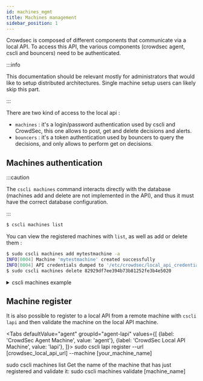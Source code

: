 ```yaml
---
id: machines_mgmt
title: Machines management
sidebar_position: 1
---
```


Crowdsec is composed of different components that communicate via a local API.
To access this API, the various components (crowdsec agent, cscli and bouncers) need to be authenticated.

:::info

This documentation should be relevant mostly for administrators that would like to setup distributed architectures. Single machine setup users can likely skip this part.

:::

There are two kind of access to the local api :

 - `machines` : it's a login/password authentication used by cscli and CrowdSec, this one allows to post, get and delete decisions and alerts.
 - `bouncers` : it's a token authentication used by bouncers to query the decisions, and only allows to perform get on decisions.



## Machines authentication

:::caution

The `cscli machines` command interacts directly with the database (machines add and delete are not implemented in the API), and thus it must have the correct database configuration.

:::

```bash
$ cscli machines list
```

You can view the registered machines with `list`, as well as add or delete them :

```bash
$ sudo cscli machines add mytestmachine -a
INFO[0004] Machine 'mytestmachine' created successfully       
INFO[0004] API credentials dumped to '/etc/crowdsec/local_api_credentials.yaml' 
$ sudo cscli machines delete 82929df7ee394b73b81252fe3b4e5020
```


<details>
  <summary>cscli machines example</summary>

```bash
$ sudo cscli machines list
----------------------------------------------------------------------------------------------------------------------------------
 NAME                              IP ADDRESS  LAST UPDATE                STATUS  VERSION                                         
----------------------------------------------------------------------------------------------------------------------------------
 82929df7ee394b73b81252fe3b4e5020  127.0.0.1   2020-10-31T14:06:32+01:00  ✔️      v0.3.6-3d6ce33908409f2a830af6551a7f5e37f2a4728f 
----------------------------------------------------------------------------------------------------------------------------------
$ sudo cscli machines add -m mytestmachine -a
INFO[0004] Machine 'mytestmachine' created successfully       
INFO[0004] API credentials dumped to '/etc/crowdsec/local_api_credentials.yaml' 
$ sudo cscli machines list      
----------------------------------------------------------------------------------------------------------------------------------
 NAME                              IP ADDRESS  LAST UPDATE                STATUS  VERSION                                         
----------------------------------------------------------------------------------------------------------------------------------
 82929df7ee394b73b81252fe3b4e5020  127.0.0.1   2020-10-31T14:06:32+01:00  ✔️      v0.3.6-3d6ce33908409f2a830af6551a7f5e37f2a4728f 
 mytestmachine                     127.0.0.1   2020-11-01T11:37:19+01:00  ✔️      v0.3.6-6a18458badf8ae5fed8d5f1bb96fc7a59c96163c 
----------------------------------------------------------------------------------------------------------------------------------
$ sudo cscli machines delete -m 82929df7ee394b73b81252fe3b4e5020
$ sudo cscli machines list                                      
---------------------------------------------------------------------------------------------------------
 NAME     IP ADDRESS  LAST UPDATE                STATUS  VERSION                                         
---------------------------------------------------------------------------------------------------------
 mytestmachine  127.0.0.1   2020-11-01T11:37:19+01:00  ✔️      v0.3.6-6a18458badf8ae5fed8d5f1bb96fc7a59c96163c 
---------------------------------------------------------------------------------------------------------
```

</details>


## Machine register

It is also possible to register to a local API from a remote machine with `cscli lapi` and then validate the machine on the local API machine.


<Tabs
  defaultValue="agent"
  groupId="agent-lapi"
  values={[
    {label: 'CrowdSec Agent Machine', value: 'agent'},
    {label: 'CrowdSec Local API Machine', value: 'lapi'},
  ]}>
  <TabItem value="agent">
    <CodeBlock className="language-bash">sudo cscli lapi register --url [crowdsec_local_api_url] --machine [your_machine_name] </CodeBlock>
  </TabItem>
  
  <TabItem value="lapi">
    <CodeBlock className="language-bash">sudo cscli machines list</CodeBlock>
    Get the name of the machine that has just registered and validate it:
    <CodeBlock className="language-bash">sudo cscli machines validate [machine_name]</CodeBlock>
  </TabItem>

</Tabs>
